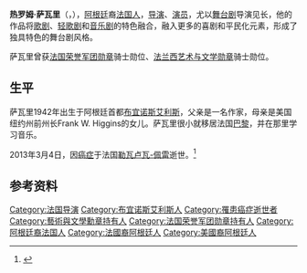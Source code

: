 {{艺人
|姓名 = 热罗姆·萨瓦里
|类型 = 导演
|图片 =
|图片简介 = 热罗姆·萨瓦里1969年示威期间
|绰号 = 
|出生日期 = 1942年6月27日
|出生地点 = [[阿根廷|阿根廷]][[布宜诺斯艾利斯|布宜诺斯艾利斯]]
|逝世日期 = {{death_date_and_age|2013|03|04|1942|06|27}}
|逝世地点 = [[法国|法国]][[上塞纳省|上塞纳省]][[勒瓦卢瓦-佩雷|勒瓦卢瓦-佩雷]]
|国籍= {{FRA}}
|籍贯= 
|职业 = [[导演|导演]]、[[演员|演员]]
|配偶 = 
|教育程度 = 
|活跃年代 = 
|经纪公司 = 
|网站 =
|IMDb = 
}}

'''热罗姆·萨瓦里'''（{{lang-fr|'''Jérôme Savary'''}}，{{bd|1942年|6月27日|2013年|3月4日|catIdx=Savary萨瓦里}}），[[阿根廷|阿根廷]]裔[[法国人|法国人]]，[[导演|导演]]、[[演员|演员]]，尤以[[舞台剧|舞台剧]]导演见长，他的作品将[[歌剧|歌剧]]、[[轻歌剧|轻歌剧]]和[[音乐剧|音乐剧]]的特色融合，融入更多的喜剧和平民化元素，形成了独具特色的舞台剧风格。

萨瓦里曾获[[法国荣誉军团勋章|法国荣誉军团勋章]]骑士勋位、[[法兰西艺术与文学勋章|法兰西艺术与文学勋章]]骑士勋位。

== 生平 ==
萨瓦里1942年出生于阿根廷首都[[布宜诺斯艾利斯|布宜诺斯艾利斯]]，父亲是一名作家，母亲是美国纽约州前州长Frank W. Higgins的女儿。萨瓦里很小就移居法国[[巴黎|巴黎]]，并在那里学习音乐。

2013年3月4日，因[[癌症|癌症]]于法国[[勒瓦卢瓦-佩雷|勒瓦卢瓦-佩雷]]逝世。<ref>{{cite news |author= |url=http://www.lemonde.fr/culture/article/2013/03/05/le-metteur-en-scene-et-comedien-jerome-savary-est-mort_1842803_3246.html |title=Le metteur en scène et comédien Jérôme Savary est mort |work=[[世界报_(法国)|世界报]] |language=fr |date=2013-03-05 |accessdate=2013-03-27 |archive-date=2013-03-08 |archive-url=https://web.archive.org/web/20130308071232/http://www.lemonde.fr/culture/article/2013/03/05/le-metteur-en-scene-et-comedien-jerome-savary-est-mort_1842803_3246.html |dead-url=no }}</ref>

== 参考资料 ==
{{reflist}}
{{Authority control}}
{{法国人物小作品}}
{{DEFAULTSORT:Savary, Jérôme}}
[[Category:法国导演|Category:法国导演]]
[[Category:布宜诺斯艾利斯人|Category:布宜诺斯艾利斯人]]
[[Category:罹患癌症逝世者|Category:罹患癌症逝世者]]
[[Category:藝術與文學勳章持有人|Category:藝術與文學勳章持有人]]
[[Category:法国荣誉军团勋章持有人|Category:法国荣誉军团勋章持有人]]
[[Category:阿根廷裔法国人|Category:阿根廷裔法国人]]
[[Category:法國裔阿根廷人|Category:法國裔阿根廷人]]
[[Category:美國裔阿根廷人|Category:美國裔阿根廷人]]
